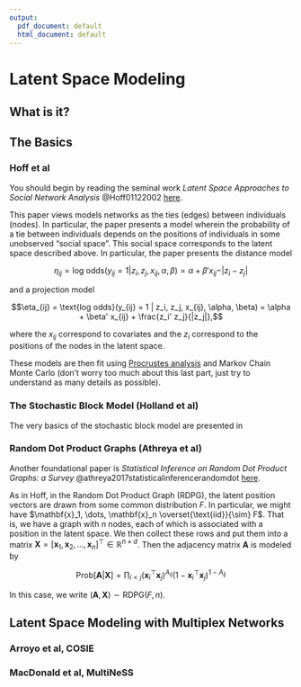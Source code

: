 ```yaml
---
output:
  pdf_document: default
  html_document: default
---
```


# Latent Space Modeling

## What is it? {-}



## The Basics {-}

### Hoff et al

You should begin by reading the seminal work *Latent Space Approaches to Social Network Analysis* @Hoff01122002 <a href="https://www.stat.cmu.edu/~brian/905-2009/all-papers/hoff-raftery-handcock-2002-jasa.pdf">here</a>.

This paper views models networks as the ties (edges) between individuals (nodes). In particular, the paper presents a model wherein the probability of a tie between individuals depends on the positions of individuals in some unobserved "social space". This social space corresponds to the latent space described above. In particular, the paper presents the distance model 

$$\eta_{ij} = \text{log odds}(y_{ij} = 1 | z_i, z_j, x_{ij}, \alpha, \beta) = \alpha + \beta'x_{ij} - |z_i - z_j| $$

and a projection model 

$$\eta_{ij} = \text{log odds}(y_{ij} = 1 | z_i, z_j, x_{ij}, \alpha, \beta) = \alpha + \beta' x_{ij} + \frac{z_i' z_j}{|z_j|},$$

where the $x_{ij}$ correspond to covariates and the $z_i$ correspond to the positions of the nodes in the latent space.

These models are then fit using <a href="https://en.wikipedia.org/wiki/Orthogonal_Procrustes_problem">Procrustes analysis</a> and Markov Chain Monte Carlo (don't worry too much about this last part, just try to understand as many details as possible).


### The Stochastic Block Model (Holland et al) {-}

The very basics of the stochastic block model are presented in 


### Random Dot Product Graphs (Athreya et al) {-}

Another foundational paper is *Statistical Inference on Random Dot Product Graphs: a Survey* @athreya2017statisticalinferencerandomdot <a href="https://jmlr.csail.mit.edu/papers/volume18/17-448/17-448.pdf">here</a>.

As in Hoff, in the Random Dot Product Graph (RDPG), the latent position vectors are drawn from some common distribution $F$. In particular, we might have $\mathbf{x}_1, \dots, \mathbf{x}_n \overset{\text{iid}}{\sim} F$. That is, we have a graph with $n$ nodes, each of which is associated with a position in the latent space. We then collect these rows and put them into a matrix $\mathbf{X} = [\mathbf{x}_1, \mathbf{x}_2, \dots, \mathbf{x}_n]^{\top} \in \mathbb{R}^{n\times d}$. Then the adjacency matrix $\mathbf{A}$ is modeled by

$$\text{Prob}[\mathbf{A} | \mathbf{X}] = \prod_{i < j} (\mathbf{x}_i^{\top}\mathbf{x}_j)^{A_{ij}}(1 - \mathbf{x}_i^{\top}\mathbf{x}_j)^{1 - A_{ij}}$$

In this case, we write $(\mathbf{A}, \mathbf{X}) \sim \text{RDPG}(F, n)$.


## Latent Space Modeling with Multiplex Networks

### Arroyo et al, COSIE




### MacDonald et al, MultiNeSS




##







